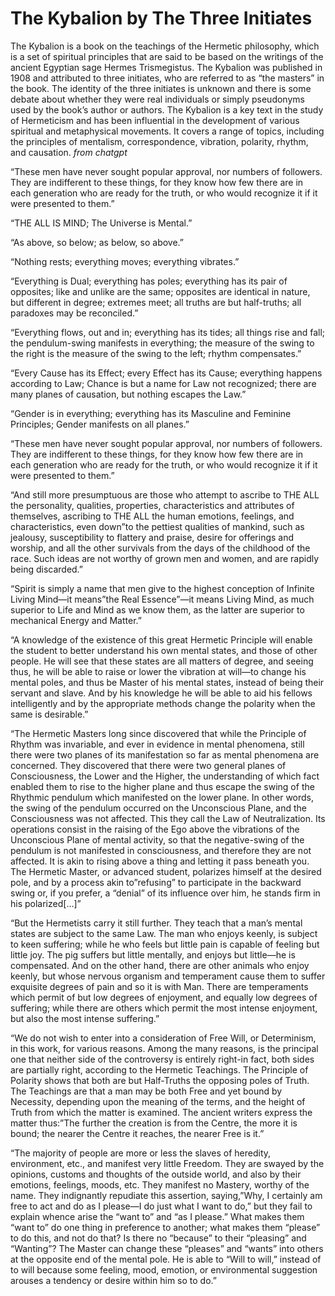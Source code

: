 # The Kybalion by The Three Initiates

The Kybalion is a book on the teachings of the Hermetic philosophy, which is a set of spiritual principles that are said to be based on the writings of the ancient Egyptian sage Hermes Trismegistus. The Kybalion was published in 1908 and attributed to three initiates, who are referred to as "the masters" in the book. The identity of the three initiates is unknown and there is some debate about whether they were real individuals or simply pseudonyms used by the book's author or authors. The Kybalion is a key text in the study of Hermeticism and has been influential in the development of various spiritual and metaphysical movements. It covers a range of topics, including the principles of mentalism, correspondence, vibration, polarity, rhythm, and causation. *from chatgpt*

"These men have never sought popular approval, nor numbers of followers. They are indifferent to these things, for they know how few there are in each generation who are ready for the truth, or who would recognize it if it were presented to them."

"THE ALL IS MIND; The Universe is Mental."

"As above, so below; as below, so above."

"Nothing rests; everything moves; everything vibrates."

"Everything is Dual; everything has poles; everything has its pair of opposites; like and unlike are the same; opposites are identical in nature, but different in degree; extremes meet; all truths are but half-truths; all paradoxes may be reconciled."

"Everything flows, out and in; everything has its tides; all things rise and fall; the pendulum-swing manifests in everything; the measure of the swing to the right is the measure of the swing to the left; rhythm compensates."

"Every Cause has its Effect; every Effect has its Cause; everything happens according to Law; Chance is but a name for Law not recognized; there are many planes of causation, but nothing escapes the Law."

"Gender is in everything; everything has its Masculine and Feminine Principles; Gender manifests on all planes."

"These men have never sought popular approval, nor numbers of followers. They are indifferent to these things, for they know how few there are in each generation who are ready for the truth, or who would recognize it if it were presented to them."

"And still more presumptuous are those who attempt to ascribe to THE ALL the personality, qualities, properties, characteristics and attributes of themselves, ascribing to THE ALL the human emotions, feelings, and characteristics, even down "to the pettiest qualities of mankind, such as jealousy, susceptibility to flattery and praise, desire for offerings and worship, and all the other survivals from the days of the childhood of the race. Such ideas are not worthy of grown men and women, and are rapidly being discarded."

"Spirit is simply a name that men give to the highest conception of Infinite Living Mind---it means"the Real Essence"---it means Living Mind, as much superior to Life and Mind as we know them, as the latter are superior to mechanical Energy and Matter."

"A knowledge of the existence of this great Hermetic Principle will enable the student to better understand his own mental states, and those of other people. He will see that these states are all matters of degree, and seeing thus, he will be able to raise or lower the vibration at will---to change his mental poles, and thus be Master of his mental states, instead of being their servant and slave. And by his knowledge he will be able to aid his fellows intelligently and by the appropriate methods change the polarity when the same is desirable."

"The Hermetic Masters long since discovered that while the Principle of Rhythm was invariable, and ever in evidence in mental phenomena, still there were two planes of its manifestation so far as mental phenomena are concerned. They discovered that there were two general planes of Consciousness, the Lower and the Higher, the understanding of which fact enabled them to rise to the higher plane and thus escape the swing of the Rhythmic pendulum which manifested on the lower plane. In other words, the swing of the pendulum occurred on the Unconscious Plane, and the Consciousness was not affected. This they call the Law of Neutralization. Its operations consist in the raising of the Ego above the vibrations of the Unconscious Plane of mental activity, so that the negative-swing of the pendulum is not manifested in consciousness, and therefore they are not affected. It is akin to rising above a thing and letting it pass beneath you. The Hermetic Master, or advanced student, polarizes himself at the desired pole, and by a process akin to"refusing" to participate in the backward swing or, if you prefer, a "denial" of its influence over him, he stands firm in his polarized\[...\]"

"But the Hermetists carry it still further. They teach that a man's mental states are subject to the same Law. The man who enjoys keenly, is subject to keen suffering; while he who feels but little pain is capable of feeling but little joy. The pig suffers but little mentally, and enjoys but little---he is compensated. And on the other hand, there are other animals who enjoy keenly, but whose nervous organism and temperament cause them to suffer exquisite degrees of pain and so it is with Man. There are temperaments which permit of but low degrees of enjoyment, and equally low degrees of suffering; while there are others which permit the most intense enjoyment, but also the most intense suffering."

"We do not wish to enter into a consideration of Free Will, or Determinism, in this work, for various reasons. Among the many reasons, is the principal one that neither side of the controversy is entirely right-in fact, both sides are partially right, according to the Hermetic Teachings. The Principle of Polarity shows that both are but Half-Truths the opposing poles of Truth. The Teachings are that a man may be both Free and yet bound by Necessity, depending upon the meaning of the terms, and the height of Truth from which the matter is examined. The ancient writers express the matter thus:"The further the creation is from the Centre, the more it is bound; the nearer the Centre it reaches, the nearer Free is it."

"The majority of people are more or less the slaves of heredity, environment, etc., and manifest very little Freedom. They are swayed by the opinions, customs and thoughts of the outside world, and also by their emotions, feelings, moods, etc. They manifest no Mastery, worthy of the name. They indignantly repudiate this assertion, saying,"Why, I certainly am free to act and do as I please---I do just what I want to do," but they fail to explain whence arise the "want to" and "as I please." What makes them "want to" do one thing in preference to another; what makes them "please" to do this, and not do that? Is there no "because" to their "pleasing" and "Wanting"? The Master can change these "pleases" and "wants" into others at the opposite end of the mental pole. He is able to "Will to will," instead of to will because some feeling, mood, emotion, or environmental suggestion arouses a tendency or desire within him so to do."
